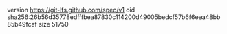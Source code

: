 version https://git-lfs.github.com/spec/v1
oid sha256:26b56d35778edfffbea87830c114200d49005bedcf57b6f6eea48bb85b49fcaf
size 51750
